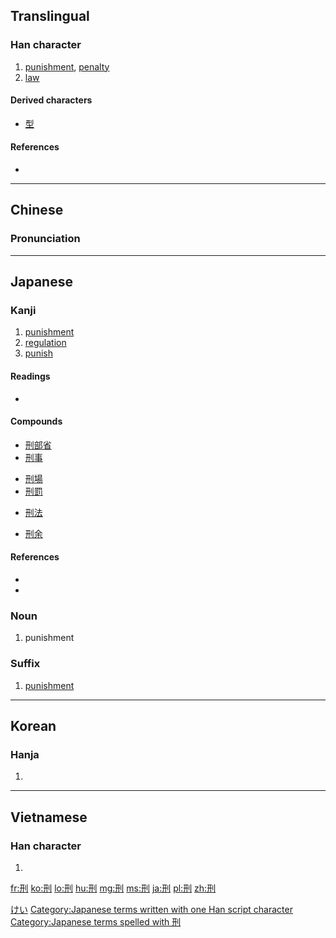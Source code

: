 ==Translingual==

===Han character===
{{Han char|rn=18|rad=刀|as=04|sn=6|four=1240<sub>0</sub>|canj=一廿中弓 (MTLN)|ids=⿰[[开]][[刂]]}}

# [[punishment]], [[penalty]]
# [[law]]

====Derived characters====
* [[型]]

====References====
* {{Han ref|kx=0137.110|dkj=01886|dj=0308.160|hdz=10324.150|uh=5211|ud=21009|bh=A644|bd=42564}}

----

==Chinese==
{{zh-forms}}

===Pronunciation===
{{zh-pron
|m=xíng
|c=jing4
|mn=hêng
|mc=y
|oc=y
|ma=
|cat=n
}}

----

==Japanese==

===Kanji===
{{ja-kanji|grade=c|rs=刀04}}

# [[punishment]]
# [[regulation]]
# [[punish]]

====Readings====
* {{ja-readings|kanon=[[けい]] (kei)|goon=[[ぎょう]] (gyō)|nadzuke=[[のり]] (''nori'')}}

====Compounds====
{{top4}}
* [[刑部省]]
* [[刑事]]
{{mid4}}
* [[刑場]]
* [[刑罰]]
{{mid4}}
* [[刑法]]
{{mid4}}
* [[刑余]]
{{bottom}}

====References====
* {{S-JIS|8C59}}
* {{JIS|373A}}

===Noun===
{{ja-noun|k|hira=けい|rom=kei}} 

# punishment

===Suffix===
{{ja-pos|k|suffix|hira=けい|rom=-kei}} 

# [[punishment]]

[[Category:ja:Law enforcement|けい]]
[[Category:Japanese terms written with one Han script character]]
[[Category:Japanese terms spelled with 刑]]

----

==Korean==

===Hanja===
{{ko-hanja|hangeul=형|rv=hyeong|mr=hyŏng}}

# {{defn|lang=ko|sort=刀04}}

----

==Vietnamese==

===Han character===
{{vi-hantu|[[hình]]|rs=刀04}}

# {{defn|lang=vi|sort=刀04}}

[[fr:刑]]
[[ko:刑]]
[[lo:刑]]
[[hu:刑]]
[[mg:刑]]
[[ms:刑]]
[[ja:刑]]
[[pl:刑]]
[[zh:刑]]